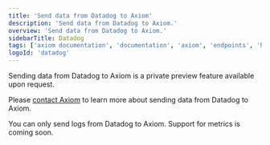 ```yaml
---
title: 'Send data from Datadog to Axiom'
description: 'Send data from Datadog to Axiom.'
overview: 'Send data from Datadog to Axiom.'
sidebarTitle: Datadog
tags: ['axiom documentation', 'documentation', 'axiom', 'endpoints', 'http', 'syslog', 'splunk', 'datadog', 'loki', 'honeycomb', 'javascript', 'python']
logoId: 'datadog'
---
```


Sending data from Datadog to Axiom is a private preview feature available upon request.

Please [contact Axiom](/contact) to learn more about sending data from Datadog to Axiom.

<Note>
You can only send logs from Datadog to Axiom. Support for metrics is coming soon.
</Note>
